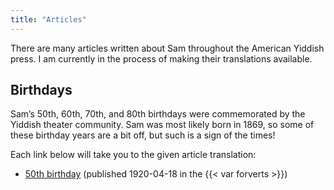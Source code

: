 ```yaml
---
title: "Articles"
---
```


There are many articles written about Sam throughout the American Yiddish press. 
I am currently in the process of making their translations available.

## Birthdays

Sam's 50th, 60th, 70th, and 80th birthdays were commemorated by the Yiddish theater community. 
Sam was most likely born in 1869, so some of these birthday years are a bit off, but such is a sign of the times!

Each link below will take you to the given article translation:

* [50th birthday](./1920-04-18_50th-birthday.qmd) (published 1920-04-18 in the {{< var forverts >}})